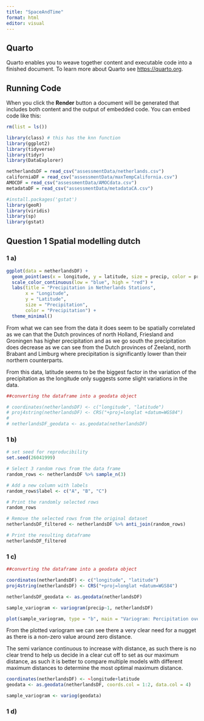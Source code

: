 ```yaml
---
title: "SpaceAndTime"
format: html
editor: visual
---
```


## Quarto

Quarto enables you to weave together content and executable code into a
finished document. To learn more about Quarto see <https://quarto.org>.

## Running Code

When you click the **Render** button a document will be generated that
includes both content and the output of embedded code. You can embed
code like this:

```r
rm(list = ls())

library(class) # this has the knn function
library(ggplot2)
library(tidyverse)
library(tidyr)
library(DataExplorer)

netherlandsDF = read_csv("assessmentData/netherlands.csv")
californiaDF = read_csv("assessmentData/maxTempCalifornia.csv")
AMOCDF = read_csv("assessmentData/AMOCdata.csv")
metadataDF = read_csv("assessmentData/metadataCA.csv")

#install.packages('gstat')
library(geoR)
library(viridis)
library(sp)
library(gstat)


```

## Question 1 Spatial modelling dutch

### 1 a)

```r

ggplot(data = netherlandsDF) +
  geom_point(aes(x = longitude, y = latitude, size = precip, color = precip)) +
  scale_color_continuous(low = "blue", high = "red") +
  labs(title = "Precipitation in Netherlands Stations",
       x = "Longitude",
       y = "Latitude",
       size = "Precipitation",
       color = "Precipitation") +
  theme_minimal()

```
From what we can see from the data it does seem to be spatially correlated as we can that the Dutch provinces of north Holland, Friesland and Groningen has higher precipitation and as we go south the precipitation does decrease as we can see from the Dutch provinces of Zeeland, north Brabant and Limburg where precipitation is significantly lower than their northern counterparts. 

From this data, latitude seems to be the biggest factor in the variation of the precipitation as the longitude only suggests some slight variations in the data.


```r

##converting the dataframe into a geodata object

# coordinates(netherlandsDF) <- c("longitude", "latitude")
# proj4string(netherlandsDF) <- CRS("+proj=longlat +datum=WGS84")
# 
# netherlandsDF_geodata <- as.geodata(netherlandsDF)

```

### 1 b)

```r

# set seed for reproducibility
set.seed(26041999)

# Select 3 random rows from the data frame
random_rows <- netherlandsDF %>% sample_n(3)

# Add a new column with labels
random_rows$label <- c("A", "B", "C")

# Print the randomly selected rows
random_rows

```

```r

# Remove the selected rows from the original dataset
netherlandsDF_filtered <- netherlandsDF %>% anti_join(random_rows)

# Print the resulting dataframe
netherlandsDF_filtered

```

### 1 c)

```r

##converting the dataframe into a geodata object

coordinates(netherlandsDF) <- c("longitude", "latitude")
proj4string(netherlandsDF) <- CRS("+proj=longlat +datum=WGS84")

netherlandsDF_geodata <- as.geodata(netherlandsDF)

sample_variogram <- variogram(precip~1, netherlandsDF)

plot(sample_variogram, type = "b", main = "Variogram: Percipitation over Netherlands")


```
From the plotted variogram we can see there a very clear need for a nugget as there is a non-zero value around zero distance.

The semi variance continuous to increase with distance, as such there is no clear trend to help us decide in a clear cut off to set as our maximum distance, as such it is better to compare multiple models with different maximum distances to determine the most optimal maximum distance.

```r

coordinates(netherlandsDF) <- ~longitude+latitude
geodata <- as.geodata(netherlandsDF, coords.col = 1:2, data.col = 4)

sample_variogram <- variog(geodata)


```

### 1 d)

```r



```

```r



```

```r



```

```r



```

```r



```

```r



```

```r



```

```r



```

```r



```

```r



```

```r



```

```r



```

```r



```